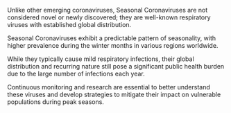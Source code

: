 Unlike other emerging coronaviruses, Seasonal Coronaviruses are not considered novel or newly discovered; they are well-known respiratory viruses with established global distribution.

Seasonal Coronaviruses exhibit a predictable pattern of seasonality, with higher prevalence during the winter months in various regions worldwide.

While they typically cause mild respiratory infections, their global distribution and recurring nature still pose a significant public health burden due to the large number of infections each year.

Continuous monitoring and research are essential to better understand these viruses and develop strategies to mitigate their impact on vulnerable populations during peak seasons.
